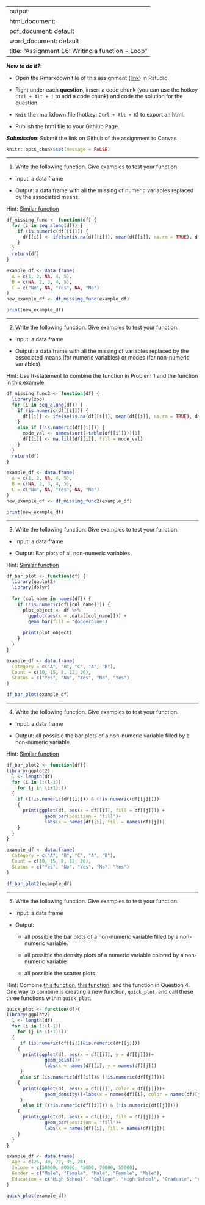 
---
output: 
  html_document:
  pdf_document: default
  word_document: default
title: "Assignment 16: Writing a function - Loop"
---

***How to do it?***: 

- Open the Rmarkdown file of this assignment ([link](assignment16.Rmd)) in Rstudio. 

- Right under each **question**, insert  a code chunk (you can use the hotkey `Ctrl + Alt + I` to add a code chunk) and code the solution for the question. 

- `Knit` the rmarkdown file (hotkey: `Ctrl + Alt + K`) to export an html.  

-  Publish the html file to your Githiub Page. 

***Submission***: Submit the link on Github of the assignment to Canvas

```r
knitr::opts_chunk$set(message = FALSE)
```

-------

1. Write the following function. Give examples to test your function.

- Input: a data frame

- Output: a data frame with all the missing of numeric variables replaced by the associated means.

Hint: [Similar function](https://bryantstats.github.io/math421/gganimate/18_writing_functions.html#28)

```r
df_missing_func <- function(df) {
  for (i in seq_along(df)) {
    if (is.numeric(df[[i]])) {
      df[[i]] <- ifelse(is.na(df[[i]]), mean(df[[i]], na.rm = TRUE), df[[i]])
    }
  }
  return(df)
}
```

```r
example_df <- data.frame(
  A = c(1, 2, NA, 4, 5),
  B = c(NA, 2, 3, 4, 5),
  C = c("No", NA, "Yes", NA, "No")
)
new_example_df <- df_missing_func(example_df)

print(new_example_df)
```

-------

2. Write the following function. Give examples to test your function.

- Input: a data frame

- Output: a data frame with all the missing of variables replaced by the associated means (for numeric variables) or modes (for non-numeric variables).

Hint: Use If-statement to combine the function in Problem 1 and the function in [this example](https://bryantstats.github.io/math421/gganimate/18_writing_functions.html#28)

```r
df_missing_func2 <- function(df) {
  library(zoo)
  for (i in seq_along(df)) {
    if (is.numeric(df[[i]])) {
      df[[i]] <- ifelse(is.na(df[[i]]), mean(df[[i]], na.rm = TRUE), df[[i]])
    }
    else if (!is.numeric(df[[i]])) {
      mode_val <- names(sort(-table(df[[i]])))[1]
      df[[i]] <- na.fill(df[[i]], fill = mode_val)
    }
  }
  return(df)
}
```

```r
example_df <- data.frame(
  A = c(1, 2, NA, 4, 5),
  B = c(NA, 2, 3, 4, 5),
  C = c("No", NA, "Yes", NA, "No")
)
new_example_df <- df_missing_func2(example_df)

print(new_example_df)
```

-------

3. Write the following function. Give examples to test your function.

- Input: a data frame

- Output: Bar plots of all non-numeric variables

Hint: [Similar function](https://bryantstats.github.io/math421/gganimate/18_writing_functions.html#33)

```r
df_bar_plot <- function(df) {
  library(ggplot2)
  library(dplyr)
  
  for (col_name in names(df)) {
    if (!is.numeric(df[[col_name]])) {
      plot_object <- df %>%
        ggplot(aes(x = .data[[col_name]])) +
        geom_bar(fill = "dodgerblue")
      
      print(plot_object)
    }
  }
}
```

```r
example_df <- data.frame(
  Category = c("A", "B", "C", "A", "B"),
  Count = c(10, 15, 8, 12, 20),
  Status = c("Yes", "No", "Yes", "No", "Yes")
)

df_bar_plot(example_df)
```

-------

4. Write the following function. Give examples to test your function.

- Input: a data frame

- Output: all possible the bar plots of a non-numeric variable filled by a non-numeric variable.

Hint: [Similar function](https://bryantstats.github.io/math421/gganimate/18_writing_functions.html#40)

```r
df_bar_plot2 <- function(df){
library(ggplot2)
  l <- length(df)
  for (i in 1:(l-1))
    for (j in (i+1):l)
  {
    if ((!is.numeric(df[[i]])) & (!is.numeric(df[[j]])))
    {
      print(ggplot(df, aes(x = df[[i]], fill = df[[j]])) + 
              geom_bar(position = 'fill')+
              labs(x = names(df)[i], fill = names(df)[j]))
    }
  }
}
```

```r
example_df <- data.frame(
  Category = c("A", "B", "C", "A", "B"),
  Count = c(10, 15, 8, 12, 20),
  Status = c("Yes", "No", "Yes", "No", "Yes")
)

df_bar_plot2(example_df)
```


-------

5. Write the following function. Give examples to test your function.

- Input: a data frame

- Output: 

  - all possible the bar plots of a non-numeric variable filled by a non-numeric variable.
  
  - all possible the density plots of a numeric variable colored by a non-numeric variable
  
  - all possible the scatter plots.
  

Hint: Combine [this function](https://bryantstats.github.io/math421/gganimate/18_writing_functions.html#37), [this function](https://bryantstats.github.io/math421/gganimate/18_writing_functions.html#40), and the function in Question 4. One way to combine is creating a new function, `quick_plot`, and call these three functions within `quick_plot`. 

```r
quick_plot <- function(df){
library(ggplot2)
  l <- length(df)
  for (i in 1:(l-1))
    for (j in (i+1):l)
  {
     if (is.numeric(df[[i]])&is.numeric(df[[j]]))
    {
      print(ggplot(df, aes(x = df[[i]], y = df[[j]]))+ 
              geom_point()+
              labs(x = names(df)[i], y = names(df)[j]))
     }
     else if (is.numeric(df[[i]])& (!is.numeric(df[[j]])))
    {
      print(ggplot(df, aes(x = df[[i]], color = df[[j]]))+ 
              geom_density()+labs(x = names(df)[i], color = names(df)[j]))
     }
      else if ((!is.numeric(df[[i]])) & (!is.numeric(df[[j]])))
    {
      print(ggplot(df, aes(x = df[[i]], fill = df[[j]])) + 
              geom_bar(position = 'fill')+
              labs(x = names(df)[i], fill = names(df)[j]))
    }
  }
}
```

```r
example_df <- data.frame(
  Age = c(25, 30, 22, 35, 28),
  Income = c(50000, 60000, 45000, 70000, 55000),
  Gender = c("Male", "Female", "Male", "Female", "Male"),
  Education = c("High School", "College", "High School", "Graduate", "College")
)

quick_plot(example_df)
```



